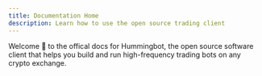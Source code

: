 ```yaml
---
title: Documentation Home
description: Learn how to use the open source trading client
---
```


Welcome 👋 to the offical docs for Hummingbot, the open source software client that helps you build and run high-frequency trading bots on any crypto exchange.
